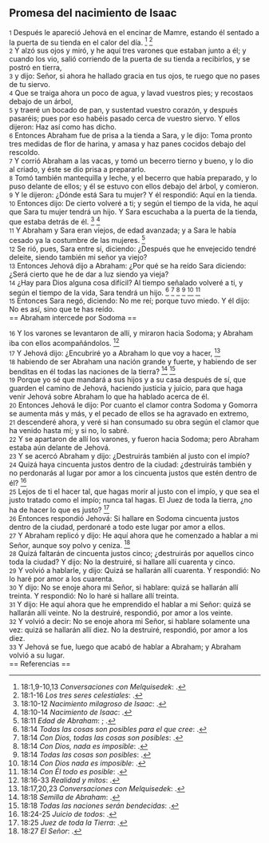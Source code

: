 == Promesa del nacimiento de Isaac ==

{{anchor|1}} <small>1</small> Después le apareció Jehová en el encinar de Mamre, estando él sentado a la puerta de su tienda en el calor del día. <ref>18:1,9-10,13 ''Conversaciones con Melquisedek'': {{lib|LU|93|9|7}}.</ref> <ref>18:1-16 ''Los tres seres celestiales'': {{lib|LU|93|6|7}}.</ref><br>
{{anchor|2}} <small>2</small> Y alzó sus ojos y miró, y he aquí tres varones que estaban junto a él; y cuando los vio, salió corriendo de la puerta de su tienda a recibirlos, y se postró en tierra,<br>
{{anchor|3}} <small>3</small> y dijo: Señor, si ahora he hallado gracia en tus ojos, te ruego que no pases de tu siervo.<br>
{{anchor|4}} <small>4</small> Que se traiga ahora un poco de agua, y lavad vuestros pies; y recostaos debajo de un árbol,<br>
{{anchor|5}} <small>5</small> y traeré un bocado de pan, y sustentad vuestro corazón, y después pasaréis; pues por eso habéis pasado cerca de vuestro siervo. Y ellos dijeron: Haz así como has dicho.<br>
{{anchor|6}} <small>6</small> Entonces Abraham fue de prisa a la tienda a Sara, y le dijo: Toma pronto tres medidas de flor de harina, y amasa y haz panes cocidos debajo del rescoldo.<br>
{{anchor|7}} <small>7</small> Y corrió Abraham a las vacas, y tomó un becerro tierno y bueno, y lo dio al criado, y éste se dio prisa a prepararlo.<br>
{{anchor|8}} <small>8</small> Tomó también mantequilla y leche, y el becerro que había preparado, y lo puso delante de ellos; y él se estuvo con ellos debajo del árbol, y comieron.<br>
{{anchor|9}} <small>9</small> Y le dijeron: ¿Dónde está Sara tu mujer? Y él respondió: Aquí en la tienda.<br>
{{anchor|10}} <small>10</small> Entonces dijo: De cierto volveré a ti; y según el tiempo de la vida, he aquí que Sara tu mujer tendrá un hijo. Y Sara escuchaba a la puerta de la tienda, que estaba detrás de él. <ref>18:10-12 ''Nacimiento milagroso de Isaac'': {{lib|LU|93|9|8}}.</ref> <ref>18:10-14 ''Nacimiento de Isaac'': {{lib|LU|93|6|5}}.</ref><br>
{{anchor|11}} <small>11</small> Y Abraham y Sara eran viejos, de edad avanzada; y a Sara le había cesado ya la costumbre de las mujeres. <ref>18:11 ''Edad de Abraham'': {{lib|LU|93|9|8}}; {{lib|LU|93|9|8}}.</ref><br>
{{anchor|12}} <small>12</small> Se rió, pues, Sara entre sí, diciendo: ¿Después que he envejecido tendré deleite, siendo también mi señor ya viejo?<br>
{{anchor|13}} <small>13</small> Entonces Jehová dijo a Abraham: ¿Por qué se ha reído Sara diciendo: ¿Será cierto que he de dar a luz siendo ya vieja?<br>
{{anchor|14}} <small>14</small> ¿Hay para Dios alguna cosa difícil? Al tiempo señalado volveré a ti, y según el tiempo de la vida, Sara tendrá un hijo. <ref>18:14 ''Todas las cosas son posibles para el que cree'': {{lib|LU|158|5|2}}.</ref> <ref>18:14 ''Con Dios, todas las cosas son posibles'': {{lib|LU|131|10|2}}.</ref> <ref>18:14 ''Con Dios, nada es imposible'': {{lib|LU|163|3|2}}.</ref> <ref>18:14 ''Todas las cosas son posibles'': {{lib|LU|2|1|2}}.</ref> <ref>18:14 ''Con Dios nada es imposible'': {{lib|LU|26|5|3}}.</ref> <ref>18:14 ''Con Él todo es posible'': {{lib|LU|3|2|2}}.</ref><br>
{{anchor|15}} <small>15</small> Entonces Sara negó, diciendo: No me reí; porque tuvo miedo. Y él dijo: No es así, sino que te has reído.<br>
== Abraham intercede por Sodoma ==

{{anchor|16}} <small>16</small> Y los varones se levantaron de allí, y miraron hacia Sodoma; y Abraham iba con ellos acompañándolos. <ref>18:16-33 ''Realidad y mitos'': {{lib|LU|93|6|7}}.</ref><br>
{{anchor|17}} <small>17</small> Y Jehová dijo: ¿Encubriré yo a Abraham lo que voy a hacer, <ref>18:17,20,23 ''Conversaciones con Melquisedek'': {{lib|LU|93|9|7}}.</ref><br>
{{anchor|18}} <small>18</small> habiendo de ser Abraham una nación grande y fuerte, y habiendo de ser benditas en él todas las naciones de la tierra? <ref>18:18 ''Semilla de Abraham'': {{lib|LU|136|1|1}}.</ref> <ref>18:18 ''Todas las naciones serán bendecidas'': {{lib|LU|190|5|4}}.</ref><br>
{{anchor|19}} <small>19</small> Porque yo sé que mandará a sus hijos y a su casa después de sí, que guarden el camino de Jehová, haciendo justicia y juicio, para que haga venir Jehová sobre Abraham lo que ha hablado acerca de él.<br>
{{anchor|20}} <small>20</small> Entonces Jehová le dijo: Por cuanto el clamor contra Sodoma y Gomorra se aumenta más y más, y el pecado de ellos se ha agravado en extremo,<br>
{{anchor|21}} <small>21</small> descenderé ahora, y veré si han consumado su obra según el clamor que ha venido hasta mí; y si no, lo sabré.<br>
{{anchor|22}} <small>22</small> Y se apartaron de allí los varones, y fueron hacia Sodoma; pero Abraham estaba aún delante de Jehová.<br>
{{anchor|23}} <small>23</small> Y se acercó Abraham y dijo: ¿Destruirás también al justo con el impío?<br>
{{anchor|24}} <small>24</small> Quizá haya cincuenta justos dentro de la ciudad: ¿destruirás también y no perdonarás al lugar por amor a los cincuenta justos que estén dentro de él? <ref>18:24-25 ''Juicio de todos'': {{lib|LU|133|4|7}}.</ref><br>
{{anchor|25}} <small>25</small> Lejos de ti el hacer tal, que hagas morir al justo con el impío, y que sea el justo tratado como el impío; nunca tal hagas. El Juez de toda la tierra, ¿no ha de hacer lo que es justo? <ref>18:25 ''Juez de toda la Tierra'': {{lib|LU|128|1|10}}.</ref><br>
{{anchor|26}} <small>26</small> Entonces respondió Jehová: Si hallare en Sodoma cincuenta justos dentro de la ciudad, perdonaré a todo este lugar por amor a ellos.<br>
{{anchor|27}} <small>27</small> Y Abraham replicó y dijo: He aquí ahora que he comenzado a hablar a mi Señor, aunque soy polvo y ceniza. <ref>18:27 ''El Señor'': {{lib|LU|96|1|9}}.</ref><br>
{{anchor|28}} <small>28</small> Quizá faltarán de cincuenta justos cinco; ¿destruirás por aquellos cinco toda la ciudad? Y dijo: No la destruiré, si hallare allí cuarenta y cinco.<br>
{{anchor|29}} <small>29</small> Y volvió a hablarle, y dijo: Quizá se hallarán allí cuarenta. Y respondió: No lo haré por amor a los cuarenta.<br>
{{anchor|30}} <small>30</small> Y dijo: No se enoje ahora mi Señor, si hablare: quizá se hallarán allí treinta. Y respondió: No lo haré si hallare allí treinta.<br>
{{anchor|31}} <small>31</small> Y dijo: He aquí ahora que he emprendido el hablar a mi Señor: quizá se hallarán allí veinte. No la destruiré, respondió, por amor a los veinte.<br>
{{anchor|32}} <small>32</small> Y volvió a decir: No se enoje ahora mi Señor, si hablare solamente una vez: quizá se hallarán allí diez. No la destruiré, respondió, por amor a los diez.<br>
{{anchor|33}} <small>33</small> Y Jehová se fue, luego que acabó de hablar a Abraham; y Abraham volvió a su lugar.<br>
== Referencias ==

<references />
